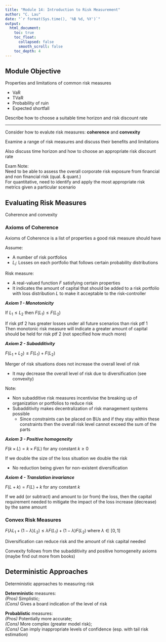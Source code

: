 ```yaml
---
title: "Module 14: Introduction to Risk Measurement"
author: "C. Lau"
date: "`r format(Sys.time(), '%B %d, %Y')`"
output: 
  html_document:
    toc: true
    toc_float:
      collapsed: false
      smooth_scroll: false
    toc_depth: 4
---
```


## Module Objective

Properties and limitations of common risk measures

* VaR
* TVaR
* Probability of ruin
* Expected shortfall

Describe how to choose a suitable time horizon and risk discount rate

***

Consider how to evalute risk measures: **coherence** and **convexity**

Examine a range of risk measures and discuss their benefits and limitations

Also discuss time horizon and how to choose an appropriate risk discount rate

Exam Note:  
Need to be able to assess the overall corporate risk exposure from financial and non financial risk (qual. & quant.)  
For quantitative, need to identify and apply the most appropriate risk metrics given a particular scenario

## Evaluating Risk Measures

Coherence and convexity

### Axioms of Coherence

Axioms of Coherence is a list of properties a good risk measure should have

Assume:

* A number of risk portfolios
* $L_i$: Losses on each portfolio that follows certain probability distributions

Risk measure:

* A real-valued function $F$ satisfying certain properties
* It indicates the amount of capital that should be added to a risk portfolio with loss distribution $L$ to make it acceptable to the risk-controller

***Axiom 1 - Monotonicity***

If $L_1 \leq L_2$ then $F(L_1) \leq F(L_2)$

If risk ptf 2 has greater losses under all future scenarios than risk ptf 1  
Then monotonic risk measure will indicate a greater amount of capital should be held for risk ptf 2 (not specified how much more)

***Axiom 2 - Subadditivity***

$F(L_1 + L_2) \leq F(L_1) + F(L_2)$

Merger of risk situations does not increase the overall level of risk

* It may decrease the overall level of risk due to diversification (see convexity)

Note:

* Non subadditive risk measures incentivise the breaking up of organization or portfolios to reduce risk
* Subadditivity makes decentralization of risk management systems possible
    * Since constraints can be placed on BUs and if they stay within these constraints then the overall risk level cannot exceed the sum of the parts

***Axiom 3 - Positive homogeneity***

$F(k \times L) = k \times F(L)$ for any constant $k \geq 0$

If we double the size of the loss situation we double the risk

* No reduction being given for non-existent diversification

***Axiom 4 - Translation invariance***

$F(L + k) = F(L) + k$ for any constant $k$

If we add (or subtract) and amount to (or from) the loss, then the capital requirement needed to mitigate the impact of the loss increase (decrease) by the same amount

### Convex Risk Measures

$F(\lambda L_1 + (1 - \lambda) L_2) \leq \lambda F(L_1) + (1- \lambda) F(L_2)$ where $\lambda \in [0,1]$

Diversification can reduce risk and the amount of risk capital needed

Convexity follows from the subadditivity and positive homogeneity axioms (maybe find out more from books)

## Deterministic Approaches

Deterministic approaches to measuring risk

**Deterministic** measures:  
*(Pros)* Simplistic;  
*(Cons)* Gives a board indication of the level of risk

**Probablistic** measures:  
*(Pros)* Potentially more accurate;  
*(Cons)* More complex (greater model risk);  
*(Cons)* Can imply inappropriate levels of confidence (esp. with tail risk estimation)

